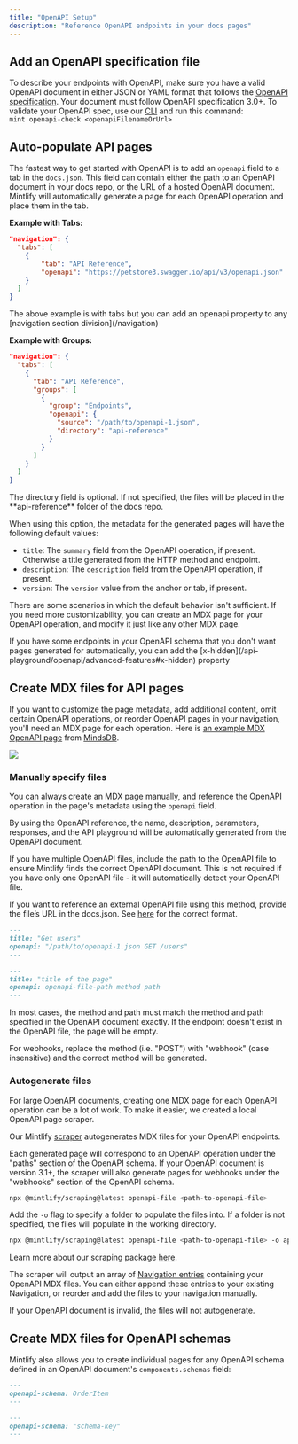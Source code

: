 ```yaml
---
title: "OpenAPI Setup"
description: "Reference OpenAPI endpoints in your docs pages"
---
```


## Add an OpenAPI specification file

To describe your endpoints with OpenAPI, make sure you have a valid OpenAPI
document in either JSON or YAML format that follows the
[OpenAPI specification](https://swagger.io/specification/). Your document must
follow OpenAPI specification 3.0\+.
<Tip>
  To validate your OpenAPI spec, use our [CLI](https://www.npmjs.com/package/mint) and run this command: \
  `mint openapi-check <openapiFilenameOrUrl>`
</Tip>


## Auto-populate API pages

The fastest way to get started with OpenAPI is to add an `openapi` field to a tab in the `docs.json`. This field can contain either the path to an OpenAPI document in your docs repo, or the URL of a hosted OpenAPI document. Mintlify will automatically generate a page for each OpenAPI operation and place them in the tab.

**Example with Tabs:**

```json {5}
"navigation": {
  "tabs": [
    {
        "tab": "API Reference",
        "openapi": "https://petstore3.swagger.io/api/v3/openapi.json"
    }
  ]
}
```

<Note>
  The above example is with tabs but you can add an openapi property to any [navigation section division](/navigation)
</Note>

**Example with Groups:**

```json {8-11}
"navigation": {
  "tabs": [
    {
      "tab": "API Reference",
      "groups": [
        {
          "group": "Endpoints",
          "openapi": {
            "source": "/path/to/openapi-1.json",
            "directory": "api-reference"
          }
        }
      ]
    }
  ]
}
```

<Note>
  The directory field is optional. If not specified, the files will be placed in the **api-reference** folder of the docs repo.
</Note>

When using this option, the metadata for the generated pages will have the following default values:

- `title`: The `summary` field from the OpenAPI operation, if present. Otherwise a title generated from the HTTP method and endpoint.
- `description`: The `description` field from the OpenAPI operation, if present.
- `version`: The `version` value from the anchor or tab, if present.

There are some scenarios in which the default behavior isn't sufficient. If you need more customizability, you can create an MDX page for your OpenAPI operation, and modify it just like any other MDX page.

<Tip>
  If you have some endpoints in your OpenAPI schema that you don't want pages generated for automatically, you can add the [x-hidden](/api-playground/openapi/advanced-features#x-hidden) property
</Tip>

## Create MDX files for API pages

If you want to customize the page metadata, add additional content, omit certain OpenAPI operations, or reorder OpenAPI pages in your navigation, you'll need an MDX page for each operation. Here is [an example MDX OpenAPI page](https://github.com/mindsdb/mindsdb/blob/main/docs/rest/databases/create-databases.mdx) from [MindsDB](https://docs.mindsdb.com/rest/databases/create-databases). 

![](/images/mindsdb.png)

### Manually specify files

You can always create an MDX page manually, and reference the OpenAPI operation in the page's metadata using the `openapi` field.

<Snippet file="api-playground/openapi.mdx" />

By using the OpenAPI reference, the name, description, parameters, responses,
and the API playground will be automatically generated from the OpenAPI document.

If you have multiple OpenAPI files, include the path to the OpenAPI file to ensure Mintlify finds the correct OpenAPI document. This is not required if you have
only one OpenAPI file - it will automatically detect your OpenAPI file.

If you want to reference an external OpenAPI file using this method, provide the file’s URL in the docs.json. See [here](https://mintlify.com/docssettings#param-source-4) for the correct format.

<CodeGroup>

```md Example
---
title: "Get users"
openapi: "/path/to/openapi-1.json GET /users"
---
```


```md Format
---
title: "title of the page"
openapi: openapi-file-path method path
---
```

</CodeGroup>

<Note>
  In most cases, the method and path must match the method and path specified
  in the OpenAPI document exactly. If the endpoint doesn't exist in the OpenAPI
  file, the page will be empty.

  For webhooks, replace the method (i.e. "POST") with "webhook" (case insensitive)
  and the correct method will be generated.
</Note>

### Autogenerate files

For large OpenAPI documents, creating one MDX page for each OpenAPI operation can be a lot of work. To make it easier, we created a local OpenAPI page scraper.

Our Mintlify [scraper](https://www.npmjs.com/package/@mintlify/scraping)
autogenerates MDX files for your OpenAPI endpoints.

Each generated page will correspond to an OpenAPI operation under the "paths" section of the OpenAPI schema.
If your OpenAPI document is version 3.1\+, the scraper will also generate pages for webhooks under the "webhooks" section of the OpenAPI schema.

```bash
npx @mintlify/scraping@latest openapi-file <path-to-openapi-file>
```

Add the `-o` flag to specify a folder to populate the files into. If a folder is
not specified, the files will populate in the working directory.

```bash
npx @mintlify/scraping@latest openapi-file <path-to-openapi-file> -o api-reference
```

Learn more about our scraping package [here](https://www.npmjs.com/package/@mintlify/scraping).

The scraper will output an array of
[Navigation entries](settings#structure) containing your OpenAPI MDX
files. You can either append these entries to your existing Navigation, or
reorder and add the files to your navigation manually.

<Note>
  If your OpenAPI document is invalid, the files will not autogenerate.
</Note>

## Create MDX files for OpenAPI schemas

Mintlify also allows you to create individual pages for any OpenAPI schema
defined in an OpenAPI document's `components.schemas` field:

<CodeGroup>

```md Example
---
openapi-schema: OrderItem
---
```


```md Format
---
openapi-schema: "schema-key"
---
```

</CodeGroup>